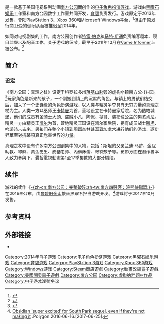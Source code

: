 {{NoteTA
|G1=Games
|1=zh-cn:真理之杖; zh-tw:真實之杖;
|G2=SouthPark
|2=zh-cn:数字; zh-tw:數位;
|3=zh-cn:落基山脉; zh-tw:洛磯山脈;
|4=zh-cn:巫师王; zh-tw:大巫師;
|5=zh-cn:汉基先生; zh-tw:黃金先生;
|6=zh-cn:麦基老师; zh-tw:賣假老師;
|7=zh-cn:哥特孩子; zh-tw:漂浪幫;
}}
{{Infobox VG
| title = 南方公园：真理之杖
| english = South Park: The Stick of Truth
| image = File:SouthParkTheStickOfTruth.jpg
| developer = [[黑曜石娱乐|黑曜石娱乐]]<ref>{{en}}{{cite news |url=http://articles.cnn.com/2011-12-01/tech/tech_gaming-gadgets_south-park-game_1_thq-role-playing-nintendo?_s=PM:TECH |title='South Park' console game to debut next year |work=CNN |date=2011-12-01 |deadurl=yes |archiveurl=https://web.archive.org/web/20120618105941/http://articles.cnn.com/2011-12-01/tech/tech_gaming-gadgets_south-park-game_1_thq-role-playing-nintendo?_s=PM%3ATECH |archivedate=2012-06-18 |accessdate=2014-03-13 }}</ref><br />南方公园数字工作室
| publisher = [[育碧|育碧]]<ref name="Ubisoft">{{en}}{{cite news |url=http://www.computerandvideogames.com/388206/ubisoft-confirms-capture-of-thq-montreal-game-sets-south-park-for-2013/ |title=Ubisoft confirms capture of THQ Montreal game, sets South Park for '2013' |newspaper=Computer and Video Games |date=2013-01-25 |deadurl=yes |archiveurl=https://web.archive.org/web/20140313170034/http://www.computerandvideogames.com/388206/ubisoft-confirms-capture-of-thq-montreal-game-sets-south-park-for-2013/ |archivedate=2014-03-13 |accessdate=2014-03-13 }}</ref>
| director = 克里斯·布利昂（南方公园数字工作室）<br />克里斯·帕克（黑曜石）<br />赞恩·里昂（黑曜石）
| producer = 托德·本森<br />马修·辛格
| designer = 马特·麦克莱恩<br/>查理·斯戴普斯
| programmer = 丹·史毕斯利 
| artist = 布莱恩·蒙泽
| writer = [[特雷·帕克|特雷·帕克]]<br/>[[马特·斯通|马特·斯通]]
| composer = 杰米·邓拉普
| platforms = [[Microsoft_Windows|Microsoft Windows]]<br />[[PlayStation_3|PlayStation 3]]<br />[[Xbox_360|Xbox 360]]
| released = {{vgrelease new|NA|2014年3月4日<ref name="Delay">{{en}}{{cite web |last=Sousa |first=Mike |date=2013-11-03 |url=http://www.gamingunion.net/news/south-park-the-stick-of-truth-delayed-until-march-2014--10057.html |title=South Park: The Stick of Truth Delayed Until March 2014 |publisher=Gaming Union |accessdate=2013-11-03 |archive-url=https://web.archive.org/web/20131106002230/http://www.gamingunion.net/news/south-park-the-stick-of-truth-delayed-until-march-2014--10057.html |archive-date=2013-11-06 |dead-url=yes }}</ref>|AU|2014年3月6日<ref name="AUS Delay">{{en}}{{cite web |url=https://www.facebook.com/GamerfeedAus/posts/364338960369183 |title=Gamerfeed - South Park - The Stick of Truth Australian |publisher=Facebook |accessdate=2013-11-03}}</ref>|EU|2014年3月7日<ref name="Delay"/>}}<ref>{{Cite_web | url = http://store.steampowered.com/app/213670/?snr=1_7_7_230_150_3 | title = Steam 上的 South Park™: The Stick of Truth™ | publisher = Steam | language = zh-Hans, en | accessdate = 2016-10-19 | archive-date = 2019-08-10 | archive-url = https://web.archive.org/web/20190810100820/https://store.steampowered.com/app/213670/?snr=1_7_7_230_150_3 | dead-url = no }}</ref>
| genre = [[电子角色扮演游戏|电子角色扮演]]
| modes = [[单人游戏|单人]]
}}
{{vgname|南方公园：真理之杖|en=South Park: The Stick of Truth|cn=南方公园：真理之杖|tw=南方四賤客：真實之杖}}是一款基于美国电视系列动画[[南方公园|南方公园]]而创作的[[电子角色扮演游戏|电子角色扮演游戏]]。游戏由[[黑曜石娱乐|黑曜石娱乐]]工作室和南方公园数字工作室共同开发，[[育碧|育碧]]负责发行。游戏原定于2013年发售，登陆[[PlayStation_3|PlayStation 3]]、[[Xbox_360|Xbox 360]]和[[Microsoft_Windows|Microsoft Windows]]平台，<ref name="rlsdate">{{en}}{{cite web|url=http://www.joystiq.com/2012/06/04/south-park-the-stick-of-truth-is-coming-march-5-no-lie/|title=South Park: The Stick of Truth is coming somewhere in 2013, no lie [Update: Kinect integration, DLC first on Xbox Live]|publisher=[[Joystiq|Joystiq]]|access-date=2014-03-13|archive-url=https://web.archive.org/web/20140313164937/http://www.joystiq.com/2012/06/04/south-park-the-stick-of-truth-is-coming-march-5-no-lie/|archive-date=2014-03-13|dead-url=yes}}</ref>但由于原发行商[[THQ|THQ]]的倒闭从而被推迟至2014年。

如同对电视剧集的工作，南方公园创作者[[特雷·帕克|特雷·帕克]]和[[马特·斯通|马特·斯通]]负责编写剧本、项目监督以及配音工作。关于游戏的细节，最早于2011年12月在[[Game_Informer|Game Informer]]上被公布。<ref name="announcement_pr">{{en}}{{Cite press release |url=http://www.thq.com/us/south-park-the-game/go/article/view/252101/thq_joins_forces_with_south_park_digital_studios_on |title=THQ Joins Forces with South Park Digital rt |first1=Danny |last1=Bilson |publisher=[[Game_Informer|Game Informer]] |accessdate=2011-10-19 |archive-date=2013-10-24 |archive-url=https://web.archive.org/web/20131024045409/http://www.thq.com/us/south-park-the-game/go/article/view/252101/thq_joins_forces_with_south_park_digital_studios_on |dead-url=no }}</ref>

== 简介 ==
=== 设定 ===
《南方公园：真理之杖》设定于科罗拉多州[[落基山脉|落基山脉]]旁的虚构小镇南方公-{}-园。<ref name="statesman">{{cite news|first=Eric|last=Griffiths|title=Young offenders|work=[[New_Statesman|New Statesman]]|date=2007-06-21|url=http://www.newstatesman.com/books/2007/06/south-park-sex-studies|accessdate=2009-05-03|archive-date=2013-02-06|archive-url=https://web.archive.org/web/20130206083802/http://www.newstatesman.com/books/2007/06/south-park-sex-studies|dead-url=no}}</ref>玩家角色是新来的孩子，一个刚搬到镇上的沉默的角色。与镇上的男孩们结交后，加入了一个史诗级的角色扮演游戏，以人类与精灵争夺具有无穷力量的真理之杖为主。人类一方以巫师王[[埃里克·卡特曼|卡特曼]]为首，营地设立在卡特曼家后院，名为酷帕城堡，他们的成员有圣骑士大頭、盗贼小凡、陶侃、槌哥、装扮成公主的男孩[[肯尼·麦克康米克|肯尼]]。精灵一方由精灵王[[凯尔·布拉夫斯其|凯尔]]为首，营地精灵王国设在凯尔家后院，拥有成员战士[[斯坦·马希|斯坦]]、吟游诗人吉米。男孩们在整个小镇到周围森林甚至到加拿大进行他们的游戏，逐步昇華至對抗某項真正危害世界的力量。

真理之杖中设有许多南方公园剧集中的人物，包括：斯坦的父亲兰迪·马許、金屁助教、耶稣、黃金先生、麦基老师、内裤侏儒、哥特孩子等。細節方面在創作者本人致力參與下，囊括電視動畫第1至17季集數的大部分橋段。

== 续作 ==
游戏的续作《[[南方公园：完整破碎|-{zh-cn:南方公园：完整破碎;zh-tw:南方四賤客：浣熊俠聯盟;}-]]》在2015年公布，由[[育碧旧金山|育碧旧金山]]接替黑曜石担当游戏开发。<ref>[https://www.polygon.com/e3-2015/2015/6/16/8788881/obsidian-super-excited-for-south-park-sequel-even-if-theyre-not Obsidian 'super excited' for South Park sequel, even if they're not making it] {{Wayback|url=https://www.polygon.com/e3-2015/2015/6/16/8788881/obsidian-super-excited-for-south-park-sequel-even-if-theyre-not |date=20190426195801 }}.Polygon.2016-06-16.[2017-06-25].</ref>游戏将于2017年10月发售。

== 参考资料 ==
{{reflist|30em}}

== 外部链接 ==
*{{official|http://southpark.ubi.com/stickoftruth/en-gb/home/index.aspx}}
{{South Park}}
{{南方公园剧集}}
{{黑曜石娱乐}}

{{DEFAULTSORT:South Park, The Stick of Truth}}
[[Category:2014年电子游戏|Category:2014年电子游戏]]
[[Category:电子角色扮演游戏|Category:电子角色扮演游戏]]
[[Category:黑曜石娱乐游戏|Category:黑曜石娱乐游戏]]
[[Category:育碧游戏|Category:育碧游戏]]
[[Category:PlayStation_3游戏|Category:PlayStation 3游戏]]
[[Category:Xbox_360游戏|Category:Xbox 360游戏]]
[[Category:Windows游戏|Category:Windows游戏]]
[[Category:Steam商店遊戲|Category:Steam商店遊戲]]
[[Category:動畫改編電子遊戲|Category:動畫改編電子遊戲]]
[[Category:美國開發電子遊戲|Category:美國開發電子遊戲]]
[[Category:南方公园|Category:南方公园]]
[[Category:虚构纳粹题材作品|Category:虚构纳粹题材作品]]
[[Category:电子游戏淫秽争议|Category:电子游戏淫秽争议]]
